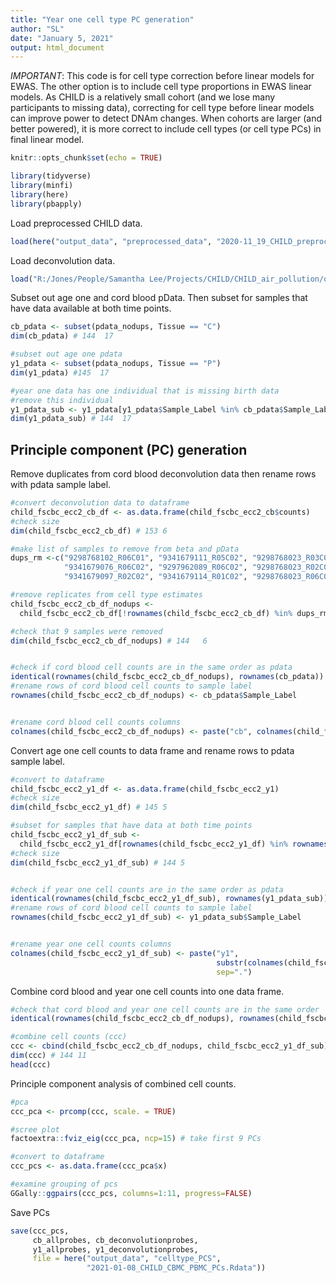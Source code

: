 ---
title: "Year one cell type PC generation"
author: "SL"
date: "January 5, 2021"
output: html_document
---

*IMPORTANT*: This code is for cell type correction before linear models for EWAS. The other option is to include cell type proportions in EWAS linear models. As CHILD is a relatively small cohort (and we lose many participants to missing data), correcting for cell type before linear models can improve power to detect DNAm changes. When cohorts are larger (and better powered), it is more correct to include cell types (or cell type PCs) in final linear model. 


```{r setup, include=FALSE, message=FALSE, warning=FALSE}
knitr::opts_chunk$set(echo = TRUE)
```

```{r libraries}
library(tidyverse)
library(minfi)
library(here)
library(pbapply)
```

Load preprocessed CHILD data.  
```{r load_CHILD_data, message=FALSE, warning=FALSE}
load(here("output_data", "preprocessed_data", "2020-11_19_CHILD_preprocessed_betas_pdata_annotation.Rdata"))
```

Load deconvolution data.
```{r load_CHILD_data, message=FALSE, warning=FALSE}
load("R:/Jones/People/Samantha Lee/Projects/CHILD/CHILD_air_pollution/output_data/deconvolution/2021-01-07_CBMC_PBMC_deconvolution.Rdata")
```


Subset out age one and cord blood pData. Then subset for samples that have data available at both time points. 
```{r sub_pdata}
cb_pdata <- subset(pdata_nodups, Tissue == "C")
dim(cb_pdata) # 144  17

#subset out age one pdata
y1_pdata <- subset(pdata_nodups, Tissue == "P")
dim(y1_pdata) #145  17

#year one data has one individual that is missing birth data
#remove this individual
y1_pdata_sub <- y1_pdata[y1_pdata$Sample_Label %in% cb_pdata$Sample_Label, ]
dim(y1_pdata_sub) # 144  17
```


## Principle component (PC) generation 

Remove duplicates from cord blood deconvolution data then rename rows with pdata sample label.
```{r remove_dups_cb_cellcounts}
#convert deconvolution data to dataframe
child_fscbc_ecc2_cb_df <- as.data.frame(child_fscbc_ecc2_cb$counts)
#check size
dim(child_fscbc_ecc2_cb_df) # 153 6

#make list of samples to remove from beta and pData
dups_rm <-c("9298768102_R06C01", "9341679111_R05C02", "9298768023_R03C02",
            "9341679076_R06C02", "9297962089_R06C02", "9298768023_R02C02",
            "9341679097_R02C02", "9341679114_R01C02", "9298768023_R06C01")

#remove replicates from cell type estimates                      
child_fscbc_ecc2_cb_df_nodups <-
  child_fscbc_ecc2_cb_df[!rownames(child_fscbc_ecc2_cb_df) %in% dups_rm, ]

#check that 9 samples were removed
dim(child_fscbc_ecc2_cb_df_nodups) # 144   6


#check if cord blood cell counts are in the same order as pdata
identical(rownames(child_fscbc_ecc2_cb_df_nodups), rownames(cb_pdata)) #true
#rename rows of cord blood cell counts to sample label
rownames(child_fscbc_ecc2_cb_df_nodups) <- cb_pdata$Sample_Label


#rename cord blood cell counts columns
colnames(child_fscbc_ecc2_cb_df_nodups) <- paste("cb", colnames(child_fscbc_ecc2_cb_df_nodups), sep=".")
```


Convert age one cell counts to data frame and rename rows to pdata sample label.
```{r ageone_cellcounts}
#convert to dataframe
child_fscbc_ecc2_y1_df <- as.data.frame(child_fscbc_ecc2_y1)
#check size
dim(child_fscbc_ecc2_y1_df) # 145 5

#subset for samples that have data at both time points
child_fscbc_ecc2_y1_df_sub <- 
  child_fscbc_ecc2_y1_df[rownames(child_fscbc_ecc2_y1_df) %in% rownames(y1_pdata_sub), ]
#check size
dim(child_fscbc_ecc2_y1_df_sub) # 144 5


#check if year one cell counts are in the same order as pdata
identical(rownames(child_fscbc_ecc2_y1_df_sub), rownames(y1_pdata_sub)) #true
#rename rows of cord blood cell counts to sample label
rownames(child_fscbc_ecc2_y1_df_sub) <- y1_pdata_sub$Sample_Label


#rename year one cell counts columns
colnames(child_fscbc_ecc2_y1_df_sub) <- paste("y1", 
                                              substr(colnames(child_fscbc_ecc2_y1_df_sub), 8, 13), 
                                              sep=".")
```




















Combine cord blood and year one cell counts into one data frame.
```{r combined_cellcounts}
#check that cord blood and year one cell counts are in the same order
identical(rownames(child_fscbc_ecc2_cb_df_nodups), rownames(child_fscbc_ecc2_y1_df_sub)) #true

#combine cell counts (ccc)
ccc <- cbind(child_fscbc_ecc2_cb_df_nodups, child_fscbc_ecc2_y1_df_sub)
dim(ccc) # 144 11
head(ccc)
```


Principle component analysis of combined cell counts.
```{r pca}
#pca
ccc_pca <- prcomp(ccc, scale. = TRUE)

#scree plot
factoextra::fviz_eig(ccc_pca, ncp=15) # take first 9 PCs

#convert to dataframe
ccc_pcs <- as.data.frame(ccc_pca$x)

#examine grouping of pcs
GGally::ggpairs(ccc_pcs, columns=1:11, progress=FALSE) 
```



Save PCs
```{r save_PCs}
save(ccc_pcs,
     cb_allprobes, cb_deconvolutionprobes,
     y1_allprobes, y1_deconvolutionprobes,
     file = here("output_data", "celltype_PCS",
                 "2021-01-08_CHILD_CBMC_PBMC_PCs.Rdata"))
```
 







